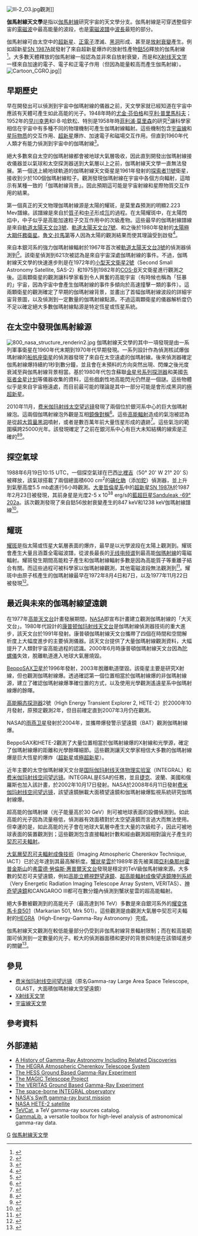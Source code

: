 [[File:Ill-2_O3.jpg|thumb]]觀測]]

'''伽馬射線天文學'''是指以[[伽馬射線|伽馬射線]]研究宇宙的天文學分支。伽馬射線是可穿透整個宇宙的[[電磁波|電磁波]]中最高能量的波段，也是[[電磁波譜|電磁波譜]]中[[波長|波長]]最短的部分。  

伽馬射線可由太空中的[[超新星|超新星]]、[[正電子|正電子]]湮滅、[[黑洞|黑洞]]形成、甚至是[[放射性|放射衰變]]產生。例如超新星[[SN_1987A|SN 1987A]]就發射了來自超新星爆炸的放射性產物[[鈷的同位素|鈷56]]釋放的伽馬射線<ref>{{cite web|title=The Electromagnetic Spectrum - Gamma-rays|url=http://science.hq.nasa.gov/kids/imagers/ems/gamma.html|accessdate=2010-11-14|publisher=[[美国国家航空航天局|NASA]]|archiveurl=https://web.archive.org/web/20080229022427/http://science.hq.nasa.gov/kids/imagers/ems/gamma.html|archivedate=2008-02-29|deadurl=yes}}</ref>。大多數天體釋放的伽馬射線一般認為並非來自放射衰變，而是和[[X射线天文学|X射线天文学]]一樣來自加速的電子、電子和正電子作用（但因為能量較高而產生伽馬射線）。[[File:Cartoon_CGRO.jpg|thumb]]]]

==早期歷史==
早在開發出可以偵測到宇宙中伽瑪射線的儀器之前，天文學家就已經知道在宇宙中應該有天體可產生如此高能的光子。1948年時的[[尤金·芬伯格|尤金·芬伯格]]和[[亨利·普里馬科夫|亨利·普里馬科夫]]；1952年的[[早川幸男|早川幸男]]和I·B·哈欽松、特別是1958年時[[菲利浦·莫里森|菲利浦·莫里森]]的研究<ref>{{Cite journal|title=On gamma-ray astronomy|url=http://link.springer.com/10.1007/BF02745590|last=Morrison|first=P.|date=1958-03|journal=Il Nuovo Cimento|issue=6|doi=10.1007/BF02745590|volume=7|pages=858–865|language=en|issn=0029-6341}}</ref>讓科學家相信在宇宙中有多種不同的物理機制可產生伽瑪射線輻射。這些機制包含[[宇宙線|宇宙線]]和[[星际物质|星际物质]]的交互作用、[[超新星|超新星]]爆炸、加速電子和磁場交互作用。但直到1960年代人類才有能力偵測到宇宙中的伽瑪射線<ref>{{cite web|title=Cosmic Rays Hunted Down: Physicists Closing in on Origin of Mysterious Particles|url=http://www.sciencedaily.com/releases/2009/12/091207123810.htm|accessdate=2010-11-14|date=Dec 7, 2009|publisher=ScienceDaily|archive-url=https://web.archive.org/web/20091213142739/http://www.sciencedaily.com/releases/2009/12/091207123810.htm|archive-date=2009-12-13|dead-url=no}}</ref>。

絕大多數來自太空的伽瑪射線都會被地球大氣層吸收，因此直到開發出伽瑪射線接收儀器並以氣球和太空探測器送到大氣層以上之前，伽瑪射線天文學一直無法發展。第一個送上繞地球軌道的伽瑪射線天文衛星是1961年發射的[[探索者11號|探索者11號]]衛星，接收到少於100個伽瑪射線粒子。觀測發現伽瑪射線在宇宙中各個方向輻射，這暗示有某種一致的「伽瑪射線背景」。因此預期這可能是宇宙射線和星際物質交互作用的結果。

第一個真正的天文物理伽瑪射線源是太陽的耀斑，是莫里森預測的明顯2.223 Mev譜線。該譜線是來自於[[質子|質子]]和[[中子|中子]]形成[[氘|氘]]的過程。在太陽耀斑中，在太陽閃焰中，中子似乎是高能加速粒子交互作用中的次級產物。這些最早的伽瑪射線譜線是來自[[軌道太陽天文台3號|軌道太陽天文台3號]]、[[軌道太陽天文台7號|軌道太陽天文台7號]]、和之後於1980年發射的[[太陽極大期任務衛星|太陽極大期任務衛星]]。[[魯文·拉馬第|魯文·拉馬第]]等人因為太陽的觀測結果而使其理論受到啟發<ref>{{cite web|title=The History of Gamma-ray Astronomy|url=http://imagine.gsfc.nasa.gov/docs/science/know_l1/history_gamma.html|accessdate=2010-11-14|archive-url=https://web.archive.org/web/20101124125157/http://imagine.gsfc.nasa.gov/docs/science/know_l1/history_gamma.html|archive-date=2010-11-24|dead-url=yes}}</ref>。

來自本銀河系的強力伽瑪射線輻射於1967年首次被[[軌道太陽天文台3號|軌道太陽天文台3號]]的偵測器偵測到<ref>{{cite web|title=Gamma ray|url=http://www.scienceclarified.com/Ga-He/Gamma-Ray.html|accessdate=2010-11-14|work=Science Clarified|archive-url=https://web.archive.org/web/20110309183733/http://www.scienceclarified.com/Ga-He/Gamma-Ray.html|archive-date=2011-03-09|dead-url=yes}}</ref>。該衛星偵測到621次被認為是來自宇宙深處伽瑪射線的事件。不過，伽瑪射線天文學的快速進步則是在1972年的[[小型天文衛星2號|小型天文衛星2號]]（Second Small Astronomy Satellite, SAS-2）和1975到1982年的[[COS-B|COS-B]]天文衛星進行觀測之後。這兩顆衛星的觀測讓科學家看到令人興奮的高能宇宙（有時候也稱為「狂暴的」宇宙，因為宇宙中會產生伽瑪射線的事件多傾向於高速撞擊一類的事件）。這兩顆衛星的觀測確定了早期的伽瑪射線背景，並畫出了首幅伽瑪射線波段的詳細宇宙背景圖，以及偵測到一定數量的伽瑪射線點源。不過這兩顆衛星的儀器解析度仍不足以確定絕大多數伽瑪射線點源是特定恆星或恆星系統。

==在太空中發現伽馬射線源==
[[File:800_nasa_structure_renderin2.jpg|thumb]]
伽瑪射線天文學的其中一項發現是由一系列軍事衛星在1960年代末期到1970年代早期發現。一系列設計作為偵測核試爆伽瑪射線的[[船帆座衛星|船帆座衛星]]的偵測器發現了來自在太空遠處的伽瑪射線。後來偵測器確定伽馬射線爆持續約1秒到數分鐘，並且會在未預料的方向突然出現、閃爍之後光度衰減至與伽馬射線背景相當。基於1980年代包含蘇聯[[金星号系列探测器|金星号系列探测器]]和美國[[先驱者金星计划|先驱者金星计划]]等儀器收集的資料，這些戲劇性地高能閃光仍然是一個謎。這些物體似乎是來自宇宙極遠處，而目前最可能的理論是其中一部分可能是會形成黑洞的[[極超新星|極超新星]]。

2010年11月，[[费米伽玛射线太空望远镜|费米伽玛射线太空望远镜]]發現了兩個位於銀河系中心的巨大伽瑪射線泡。這兩個伽瑪射線泡外觀是互相[[镜像_(几何)|鏡像對稱]]<ref>{{Cite web|title=Fermi Bubble Graphic|url=https://www.flickr.com/photos/gsfc/5161800891/sizes/l/in/photostream/|access-date=2022-04-21|publisher=Flickr - 相片分享！|archive-url=https://web.archive.org/web/20140323201828/http://www.flickr.com/photos/gsfc/5161800891/sizes/l/in/photostream/|archive-date=2014-03-23|dead-url=no}}</ref>。這些[[高能天文學|高能輻射]]造成的氣泡被認為是從[[超大質量黑洞|超大質量黑洞]]噴射，或者是數百萬年前大量恆星形成的遺跡<ref>{{cite web|title=Giant Gamma-ray Bubbles Found Around Milky Way|url=http://www.space.com/common/media/video/player.php?videoRef=SP_101109_gamma-ray-bubbles|accessdate=2010-11-14|archive-url=https://web.archive.org/web/20101113024326/http://www.space.com/common/media/video/player.php?videoRef=SP_101109_gamma-ray-bubbles|archive-date=2010-11-13|dead-url=no}}</ref>。這些氣泡的範圍橫跨25000光年。該發現確定了之前在銀河系中心有巨大未知結構的線索是正確的<ref>{{cite web|title=Huge bubbles found at heart of our galaxy|url=http://ca.news.yahoo.com/s/yahoocanada/101111/canada/huge_bubbles_found_at_heart_of_our_galaxy|accessdate=2010-11-14|archiveurl=https://web.archive.org/web/20101115214653/http://ca.news.yahoo.com/s/yahoocanada/101111/canada/huge_bubbles_found_at_heart_of_our_galaxy|archivedate=2010-11-15|deadurl=yes}}</ref><ref>{{cite web|title=Why is the Milky Way Blowing Bubbles?|url=http://www.skyandtelescope.com/news/107302599.html|accessdate=2010-11-14|work=SKY and Telescope|archive-url=https://web.archive.org/web/20101114082122/http://www.skyandtelescope.com/news/107302599.html|archive-date=2010-11-14|dead-url=yes}}</ref>。

==探空氣球==
1988年6月19日10:15 UTC，一個探空氣球在巴西[[比裡吉|比裡吉]]（50° 20' W 21° 20' S）被釋放，該氣球搭載了兩個總面積600 cm<sup>2</sup>的[[碘化鈉|碘化鈉]]（添加[[鉈|鉈]]）偵測器，並上升到氣壓高度5.5 mb處進行6小時觀測。[[大麥哲倫星系|大麥哲倫星系]]中的[[超新星|超新星]][[SN_1987A|SN 1987A]]於1987年2月23日被發現，其前身星是光度2-5 x 10<sup>38</sup> erg/s的[[藍超巨星|藍超巨星]][[Sanduleak_-69°_202a|Sanduleak -69° 202a]]。該次觀測發現了來自鈷56放射衰變產生的847 keV和1238 keV伽瑪射線譜線<ref name="Figueiredo">{{Cite journal|title=Gamma-ray observations of SN 1987A.|url=https://ui.adsabs.harvard.edu/abs/1990RMxAA..21..459F|last=Figueiredo|first=N.|last2=Villela|first2=T.|date=1990-11-01|journal=Revista Mexicana de Astronomia y Astrofisica, vol. 21|volume=21|pages=459|issn=0185-1101|bibcode=1990RMxAA..21..459F|last3=Jayanthi|first3=U. B.|last4=Wuensche|first4=C. A.|last5=Neri|first5=J. A. C. F.|last6=Cesta|first6=R. C.}}</ref>。

==耀斑==
[[耀斑|耀斑]]是指太陽或恆星大氣層表面的爆炸，最早是以光學波段在太陽上觀測到。耀斑會產生大量且涵蓋全電磁波譜，從波長最長的[[无线电频谱|无线电频谱]]到最高能[[伽瑪射線|伽瑪射線]]的電磁輻射。耀斑發生期間高能粒子產生和伽瑪射線輻射多數是因為高能質子等重離子結合有關。而這些過程可被科學家以伽瑪射線觀測，其他電磁波段無法觀測到<ref>{{cite web|title=Overview of Solar Flares|url=http://hesperia.gsfc.nasa.gov/hessi/flares.htm|accessdate=2010-11-14|publisher=[[美国国家航空航天局|NASA]]|archive-url=https://web.archive.org/web/20100822060016/http://hesperia.gsfc.nasa.gov/hessi/flares.htm|archive-date=2010-08-22|dead-url=no}}</ref>。耀斑中由原子核產生的伽瑪射線最早在1972年8月4日和7日，以及1977年11月22日被發現<ref name="Ramaty">{{Cite journal|title=Nuclear gamma-rays from energetic particle interactions|url=http://adsabs.harvard.edu/doi/10.1086/190596|last=Ramaty|first=R.|last2=Kozlovsky|first2=B.|date=1979-07|journal=The Astrophysical Journal Supplement Series|doi=10.1086/190596|volume=40|pages=487|language=en|bibcode=1979ApJS...40..487R|issn=0067-0049|last3=Lingenfelter|first3=R. E.}}</ref>。

==最近與未來的伽瑪射線望遠鏡==
在1977年[[高能天文台|高能天文台]]計畫發展期間，[[美国国家航空航天局|NASA]]即宣布計畫建立觀測伽瑪射線的「大天文台」。1980年代設計的[[康普顿伽玛射线天文台|康普顿伽玛射线天文台]]是伽瑪射線偵測器技術的重大進步，該天文台於1991年發射。康普頓伽瑪射線天文台攜帶了四個在時間和空間解析度上大幅度進步的主要偵測儀器。該天文台提供了大量伽瑪射線觀測資料，大幅提升了人類對宇宙高能過程的認識。2000年6月時康普頓伽瑪射線天文台因為[[陀螺儀|陀螺儀]]失效，脫離軌道進入地球大氣層燒毀。

[[BeppoSAX卫星|BeppoSAX卫星]]於1996年發射，2003年脫離軌道墜毀。該衛星主要是研究X射線，但也觀測伽瑪射線爆。透過確認第一個位置相當於伽瑪射線爆的非伽瑪射線源，建立了確認伽瑪射線爆準確位置的方式，以及使用光學觀測遙遠星系中伽瑪射線爆的餘暉。

[[高能瞬态探测器|高能瞬态探测器]]2號（High Energy Transient Explorer 2, HETE-2）於2000年10月發射，原預定觀測2年，但目前確定直到2007年3月仍在觀測。

NASA的[[雨燕卫星|雨燕卫星]]發射於2004年，並攜帶爆發警示望遠鏡（BAT）觀測伽瑪射線爆。

BeppoSAX和HETE-2觀測了大量位置相當於伽瑪射線爆的X射線和光學源，確定了伽瑪射線爆的距離和光學餘暉細節。這些觀測讓天文學家相信大多數的伽瑪射線爆是巨大恆星的爆炸（[[超新星|超新星]]或[[極超新星|極超新星]]）。 

近年主要的太空伽瑪射線天文台是[[国际伽玛射线天体物理实验室|国际伽玛射线天体物理实验室]]（INTEGRAL）和[[费米伽玛射线空间望远镜|费米伽玛射线空间望远镜]]。INTEGRAL是ESA的任務，並且[[捷克|捷克]]、波蘭、美國和俄羅斯也加入該計畫，於2002年10月17日發射。NASA於2008年6月11日發射[[费米伽玛射线空间望远镜|费米伽玛射线空间望远镜]]，該望遠鏡酬載大面積望遠鏡和伽瑪射線爆監視系統研究伽瑪射線爆。

超高能的伽瑪射線（光子能量高於30 GeV）則可被地球表面的設備偵測到。如此高能的光子因為流量極低，偵測器有效面積對於太空望遠鏡而言過大而無法使用。但幸運的是，如此高能的光子會在地球大氣層中產生大量的次級粒子，因此可被地球表面的裝置觀測到；這些觀測包含直接輻射計數和經由觀測超相對論光子產生的[[契忍可夫輻射|契忍可夫輻射]]。

[[大氣層契忍可夫輻射成像技術|大氣層契忍可夫輻射成像技術]]（Imaging Atmospheric Cherenkov Technique, IACT）已於近年達到其最高解析度。[[蟹狀星雲|蟹狀星雲]]於1989年首先被美國[[亞利桑那州|亞利桑那州]][[霍普金斯山_(亞利桑那州)|霍普金斯山]]的[[弗雷德·勞倫斯·惠普爾天文台|弗雷德·勞倫斯·惠普爾天文台]]發現是穩定的TeV級伽馬射線來源。大多數的契忍可夫望遠鏡，例如[[高能立體視野望遠鏡|高能立體視野望遠鏡]]、[[超高能輻射成像望遠鏡陣列系統|超高能輻射成像望遠鏡陣列系統]]（Very Energetic Radiation Imaging Telescope Array System, VERITAS）、[[神奇望遠鏡|神奇望遠鏡]]和CANGAROO III都可在數分鐘內偵測到蟹狀星雲的超高能輻射。

絕大多數被觀測到的高能光子（最高達到16 TeV）多數是來自銀河系外的[[耀变体|耀变体]][[馬卡良501|馬卡良501]]（Markarian 501, Mrk 501）。這些觀測是由觀測大氣層中契忍可夫輻射的[[HEGRA|HEGRA]]（High-Energy-Gamma-Ray Astronomy）完成。

伽馬射線天文觀測在較低能量部分仍受到非伽馬射線背景輻射限制；而在較高能範圍可偵測到一定數量的光子。較大的偵測器面積和更好的背景抑制是在該領域進步的關鍵<ref>{{Cite book|url=https://books.google.com/books?id=3EOsVn_KbJ8C&pg=PA191|publisher=Wiley|date=2008-10-13|isbn=978-3-527-40820-7|language=en|first=Siegfried|last=Röser|title=Cosmic Matter|pages=191}}</ref>。

==參見==
* [[费米伽玛射线空间望远镜|费米伽玛射线空间望远镜]]（原名Gamma-ray Large Area Space Telescope, GLAST，大面積伽瑪射線太空望遠鏡）
* [[X射线天文学|X射线天文学]]
* [[宇宙線天文學|宇宙線天文學]]

==參考資料==
{{Reflist|2}}

==外部連結==
{{commons category|Gamma-ray astronomy}}
* [https://web.archive.org/web/20170131003718/http://heasarc.gsfc.nasa.gov/docs/history/ A History of Gamma-Ray Astronomy Including Related Discoveries]
* [http://www.mpi-hd.mpg.de/hfm/CT/CT.html The HEGRA Atmospheric Cherenkov Telescope System]{{Wayback|url=http://www.mpi-hd.mpg.de/hfm/CT/CT.html |date=20110927135311 }}
* [http://www.mpi-hd.mpg.de/hfm/HESS/HESS.html The HESS Ground Based Gamma-Ray Experiment]{{Wayback|url=http://www.mpi-hd.mpg.de/hfm/HESS/HESS.html |date=20080403112551 }}
* [http://magic.mppmu.mpg.de/ The MAGIC Telescope Project]{{Wayback|url=http://magic.mppmu.mpg.de/ |date=20130530020831 }}
* [http://veritas.sao.arizona.edu/ The VERITAS Ground Based Gamma-Ray Experiment]{{Wayback|url=http://veritas.sao.arizona.edu/ |date=20111030184426 }}
* [http://integral.esac.esa.int/integral.html The space-borne INTEGRAL observatory]{{Wayback|url=http://integral.esac.esa.int/integral.html |date=20060622123305 }}
* [http://swift.gsfc.nasa.gov/ NASA's Swift gamma-ray burst mission]{{Wayback|url=http://swift.gsfc.nasa.gov/ |date=20150501152535 }}
* [http://heasarc.gsfc.nasa.gov/docs/hete2/hete2.html NASA HETE-2 satellite]{{Wayback|url=http://heasarc.gsfc.nasa.gov/docs/hete2/hete2.html |date=20111113182628 }}
* [http://tevcat.uchicago.edu/ TeVCat]{{Wayback|url=http://tevcat.uchicago.edu/ |date=20111006034902 }}, a TeV gamma-ray sources catalog.
* [http://sourceforge.net/projects/gammalib/ GammaLib]{{Wayback|url=http://sourceforge.net/projects/gammalib/ |date=20100501050234 }}, a versatile toolbox for high-level analysis of astronomical gamma-ray data.

{{天文學}}

{{DEFAULTSORT:Gamma-Ray Astronomy}}
[[Category:觀測天文學|G]]
[[Category:伽馬射線天文學|]]